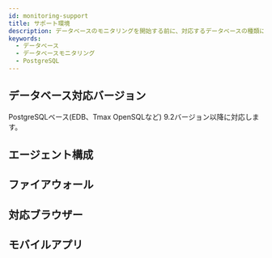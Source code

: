 ```yaml
---
id: monitoring-support
title: サポート環境
description: データベースのモニタリングを開始する前に、対応するデータベースの種類について確認してください。
keywords:
  - データベース
  - データベースモニタリング
  - PostgreSQL
---
```



<Desc name='PostgreSQL' />

## データベース対応バージョン

PostgreSQLベース(EDB、Tmax OpenSQLなど) 9.2バージョン以降に対応します。


<DBsupportNote />

## エージェント構成


<Dbsupportenvagentconstruction />

## ファイアウォール


<Proxy />

## 対応ブラウザー


<Supportedbrowser />

## モバイルアプリ


<Mobileapp />
